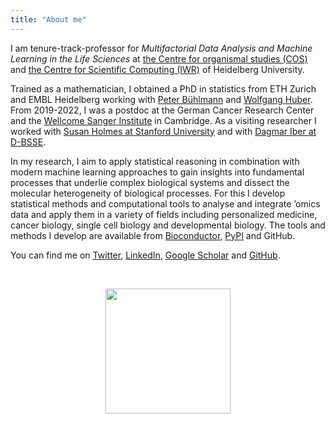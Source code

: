 ```yaml
---
title: "About me"
---
```


I am tenure-track-professor for *Multifactorial Data Analysis and Machine Learning in the Life Sciences* at [the Centre for organismal studies (COS)](https://www.cos.uni-heidelberg.de/en/research-groups/biological-data-science) and [the Centre for Scientific Computing (IWR)](https://typo.iwr.uni-heidelberg.de/home) of Heidelberg University.

Trained as a mathematician, I obtained a PhD in statistics from ETH Zurich and EMBL Heidelberg working with [Peter Bühlmann](https://math.ethz.ch/research/seminar-for-statistics/peter-buehlmann.html) and [Wolfgang Huber](https://www.huber.embl.de). From 2019-2022, I was a postdoc at the German Cancer Research Center and the [Wellcome Sanger Institute](https://www.sanger.ac.uk) in Cambridge. As a visiting researcher I worked with [Susan Holmes at Stanford University](https://statweb.stanford.edu/~susan/susan_person.html) and with [Dagmar Iber at D-BSSE](https://bsse.ethz.ch/cobi).

In my research, I aim to apply statistical reasoning in combination with modern machine learning approaches to gain insights into fundamental processes that underlie complex biological systems and dissect the molecular heterogeneity of biological processes. For this I develop statistical methods and computational tools to analyse and integrate 'omics data and apply them in a variety of fields including personalized medicine, cancer biology, single cell biology and developmental biology. The tools and methods I develop are available from [Bioconductor](https://www.bioconductor.org), [PyPI](https://pypi.org) and GitHub.

You can find me on [Twitter](https://twitter.com/brittavelten), [LinkedIn](https://www.linkedin.com/in/britta-velten-22a36813a), [Google Scholar](https://scholar.google.de/citations?user=sJ2lkaAAAAAJ&hl=de&oi=ao) and [GitHub](https://github.com/bv2).

<br>

<p align="center">
![](figs/britta.jpg){width=200px}
</p>

